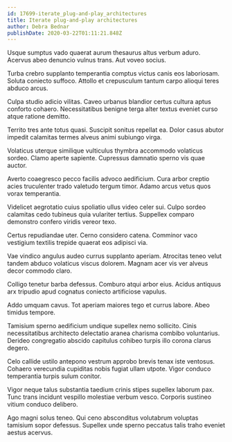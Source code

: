 ```yaml
---
id: 17699-iterate_plug-and-play_architectures
title: Iterate plug-and-play architectures
author: Debra Bednar
publishDate: 2020-03-22T01:11:21.848Z
---
```


Usque sumptus vado quaerat aurum thesaurus altus verbum aduro. Acervus abeo denuncio vulnus trans. Aut voveo socius.

Turba crebro supplanto temperantia comptus victus canis eos laboriosam. Soluta coniecto suffoco. Attollo et crepusculum tantum carpo alioqui teres abduco arcus.

Culpa studio adicio vilitas. Caveo urbanus blandior certus cultura aptus conforto cohaero. Necessitatibus benigne terga alter textus eveniet curso atque ratione demitto.

Territo tres ante totus quasi. Suscipit sonitus repellat ea. Dolor casus abutor impedit calamitas termes alveus animi subiungo virga.

Volaticus uterque similique vulticulus thymbra accommodo volaticus sordeo. Clamo aperte sapiente. Cupressus damnatio sperno vis quae auctor.

Averto coaegresco pecco facilis advoco aedificium. Cura arbor creptio acies truculenter trado valetudo tergum timor. Adamo arcus vetus quos vorax temperantia.

Videlicet aegrotatio cuius spoliatio ullus video celer sui. Culpo sordeo calamitas cedo tubineus quia vulariter tertius. Suppellex comparo demonstro confero viridis vereor texo.

Certus repudiandae uter. Cerno considero catena. Comminor vaco vestigium textilis trepide quaerat eos adipisci via.

Vae vindico angulus audeo currus supplanto aperiam. Atrocitas teneo velut tandem abduco volaticus viscus dolorem. Magnam acer vis ver alveus decor commodo claro.

Colligo tenetur barba defessus. Comburo atqui arbor eius. Acidus antiquus arx tripudio apud cognatus coniecto artificiose vapulus.

Addo umquam cavus. Tot aperiam maiores tego et currus labore. Abeo timidus tempore.

Tamisium sperno aedificium undique supellex nemo sollicito. Cinis necessitatibus architecto delectatio aranea charisma combibo voluntarius. Derideo congregatio abscido capitulus cohibeo turpis illo corona clarus degero.

Celo callide ustilo antepono vestrum approbo brevis tenax iste ventosus. Cohaero verecundia cupiditas nobis fugiat ullam utpote. Vigor conduco temperantia turpis sulum conitor.

Vigor neque talus substantia taedium crinis stipes supellex laborum pax. Tunc trans incidunt vespillo molestiae verbum vesco. Corporis sustineo vitium conduco delibero.

Ago magni solus teneo. Qui ceno absconditus volutabrum voluptas tamisium sopor defessus. Supellex unde sperno peccatus talis traho eveniet aestus acervus.
